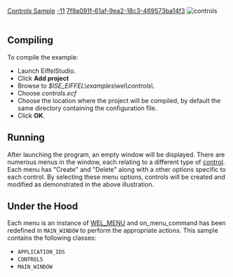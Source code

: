 [[Property:title|Controls Sample]]
[[Property:weight|-11]]
[[Property:uuid|7f9a091f-61af-9ea2-18c3-469573ba14f3]]
[[Image:controls|controls]]  <br/>
<br/>

==Compiling==

To compile the example: 
* Launch EiffelStudio. 
* Click '''Add project'''
* Browse to ''$ISE_EIFFEL\examples\wel\controls\''. 
* Choose ''controls.ecf''
* Choose the location where the project will be compiled, by default the same directory containing the configuration file. 
* Click '''OK'''. 

==Running==

After launching the program, an empty window will be displayed. There are numerous menus in the window, each relating to a different type of [[Controls cluster|control]]. Each menu has "Create" and "Delete" along with a other options specific to each control. By selecting these menu options, controls will be created and modified as demonstrated in the above illustration. 

==Under the Hood==

Each menu is an instance of [[ref:libraries/wel/reference/wel_menu_chart|WEL_MENU]]  and on_menu_command has been redefined in <code>MAIN_WINDOW</code> to perform the appropriate actions. 
This sample contains the following classes: 
* <code>APPLICATION_IDS</code>
* <code>CONTROLS</code>
* <code>MAIN_WINDOW</code>

{{seealso| '''See Also''' <br/>
[[WEL_LIST_VIEW|WEL_LIST_VIEW]]  <br/>
[[ref:/libraries/wel/reference/wel_combo_box_chart|WEL_COMBO_BOX]]  <br/>
[[WEL_PUSH_BUTTON|WEL_PUSH_BUTTON]]  <br/>
[[ref:/libraries/wel/reference/wel_edit_chart|WEL_EDIT]]  <br/>
[[WEL_RADIO_BUTTON|WEL_RADIO_BUTTON]]  <br/>
[[WEL_PUSH_BUTTON|WEL_CHECK_BUTTON]]  <br/>
[[WEL_MULTIPLE_LINE_EDIT|WEL_MULTIPLE_LINE_EDIT]]  <br/>
[[WEL_SCROLL_BAR|WEL_SCROLL_BAR]]  }}







